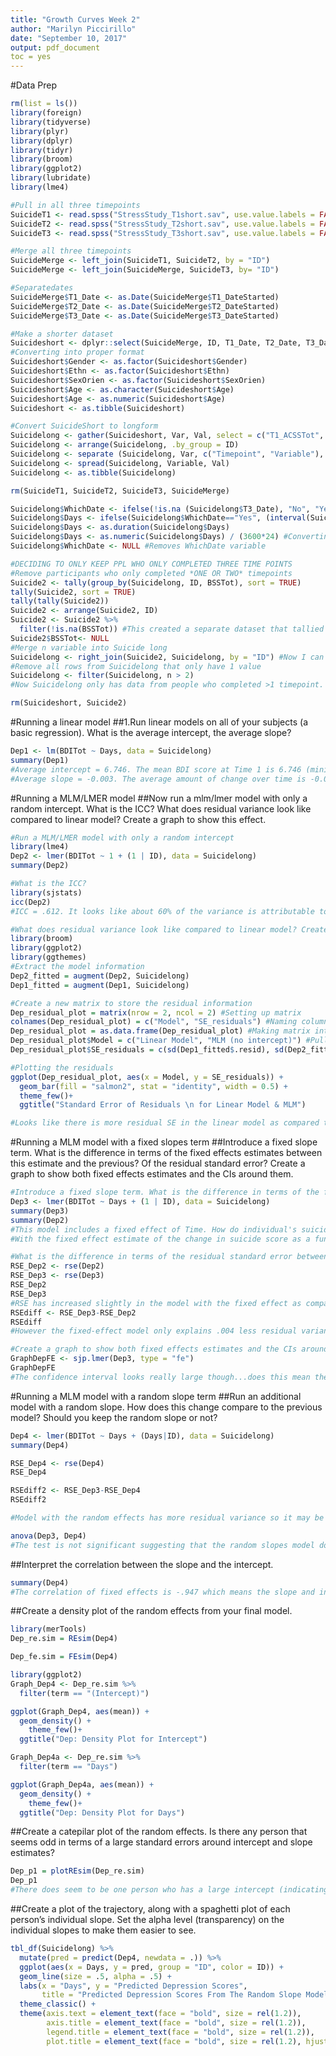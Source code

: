 ```yaml
---
title: "Growth Curves Week 2"
author: "Marilyn Piccirillo"
date: "September 10, 2017"
output: pdf_document
toc = yes
---
```

#Data Prep
```r
rm(list = ls())
library(foreign)
library(tidyverse)
library(plyr)
library(dplyr)
library(tidyr)
library(broom)
library(ggplot2)
library(lubridate)
library(lme4)

#Pull in all three timepoints
SuicideT1 <- read.spss("StressStudy_T1short.sav", use.value.labels = FALSE, to.data.frame = TRUE)
SuicideT2 <- read.spss("StressStudy_T2short.sav", use.value.labels = FALSE, to.data.frame = TRUE)
SuicideT3 <- read.spss("StressStudy_T3short.sav", use.value.labels = FALSE, to.data.frame = TRUE)

#Merge all three timepoints
SuicideMerge <- left_join(SuicideT1, SuicideT2, by = "ID")
SuicideMerge <- left_join(SuicideMerge, SuicideT3, by= "ID")

#Separatedates
SuicideMerge$T1_Date <- as.Date(SuicideMerge$T1_DateStarted)
SuicideMerge$T2_Date <- as.Date(SuicideMerge$T2_DateStarted)
SuicideMerge$T3_Date <- as.Date(SuicideMerge$T3_DateStarted)

#Make a shorter dataset
Suicideshort <- dplyr::select(SuicideMerge, ID, T1_Date, T2_Date, T3_Date, T1_BSSTot, T2_BSSTot, T3_BSSTot, T1_BDITot, T2_BDITot, T3_BDITot, T1_SIASTot, T2_SIASTot, T3_SIASTot, T1_ACSSTot, T2_ACSSTot, T3_ACSSTot, Gender, Age, Ethn, SexOrien)
#Converting into proper format
Suicideshort$Gender <- as.factor(Suicideshort$Gender)
Suicideshort$Ethn <- as.factor(Suicideshort$Ethn)
Suicideshort$SexOrien <- as.factor(Suicideshort$SexOrien)
Suicideshort$Age <- as.character(Suicideshort$Age)
Suicideshort$Age <- as.numeric(Suicideshort$Age)
Suicideshort <- as.tibble(Suicideshort)

#Convert SuicideShort to longform
Suicidelong <- gather(Suicideshort, Var, Val, select = c("T1_ACSSTot", "T1_BDITot", "T1_BSSTot", "T1_SIASTot", "T2_ACSSTot", "T2_BDITot", "T2_BSSTot", "T2_SIASTot", "T3_ACSSTot", "T3_BDITot", "T3_BSSTot", "T3_SIASTot"))
Suicidelong <- arrange(Suicidelong, .by_group = ID)
Suicidelong <- separate (Suicidelong, Var, c("Timepoint", "Variable"), sep = "_")
Suicidelong <- spread(Suicidelong, Variable, Val)
Suicidelong <- as.tibble(Suicidelong) 

rm(SuicideT1, SuicideT2, SuicideT3, SuicideMerge)

Suicidelong$WhichDate <- ifelse(!is.na (Suicidelong$T3_Date), "No", "Yes") #Create a variable to use for ifelse
Suicidelong$Days <- ifelse(Suicidelong$WhichDate=="Yes", (interval(Suicidelong$T1_Date, Suicidelong$T2_Date)), (interval(Suicidelong$T1_Date, Suicidelong$T3_Date))) #Instructs R to use T3 if avaiable or T2 if not available
Suicidelong$Days <- as.duration(Suicidelong$Days)
Suicidelong$Days <- as.numeric(Suicidelong$Days) / (3600*24) #Converting Days into a readable date
Suicidelong$WhichDate <- NULL #Removes WhichDate variable

#DECIDING TO ONLY KEEP PPL WHO ONLY COMPLETED THREE TIME POINTS
#Remove participants who only completed *ONE OR TWO* timepoints
Suicide2 <- tally(group_by(Suicidelong, ID, BSSTot), sort = TRUE)
tally(Suicide2, sort = TRUE)
tally(tally(Suicide2))
Suicide2 <- arrange(Suicide2, ID)
Suicide2 <- Suicide2 %>%
  filter(!is.na(BSSTot)) #This created a separate dataset that tallied all "real" timepoints, based on BSS
Suicide2$BSSTot<- NULL
#Merge n variable into Suicide long
Suicidelong <- right_join(Suicide2, Suicidelong, by = "ID") #Now I can filter Suicidelong based on n
#Remove all rows from Suicidelong that only have 1 value
Suicidelong <- filter(Suicidelong, n > 2)
#Now Suicidelong only has data from people who completed >1 timepoint.

rm(Suicideshort, Suicide2)
```

#Running a linear model
##1.Run linear models on all of your subjects (a basic regression). What is the average intercept, the average slope?
```r
Dep1 <- lm(BDITot ~ Days, data = Suicidelong)
summary(Dep1)
#Average intercept = 6.746. The mean BDI score at Time 1 is 6.746 (minimal depression)
#Average slope = -0.003. The average amount of change over time is -0.003 (slightly decreasing depression over time)
```

#Running a MLM/LMER model
##Now run a mlm/lmer model with only a random intercept. What is the ICC? What does residual variance look like compared to linear model? Create a graph to show this effect.
```r
#Run a MLM/LMER model with only a random intercept
library(lme4)
Dep2 <- lmer(BDITot ~ 1 + (1 | ID), data = Suicidelong)
summary(Dep2)

#What is the ICC?
library(sjstats)
icc(Dep2)
#ICC = .612. It looks like about 60% of the variance is attributable to between-person variation. 

#What does residual variance look like compared to linear model? Create a graph to show this effect
library(broom)
library(ggplot2)
library(ggthemes)
#Extract the model information
Dep2_fitted = augment(Dep2, Suicidelong)
Dep1_fitted = augment(Dep1, Suicidelong)

#Create a new matrix to store the residual information
Dep_residual_plot = matrix(nrow = 2, ncol = 2) #Setting up matrix
colnames(Dep_residual_plot) = c("Model", "SE_residuals") #Naming columns
Dep_residual_plot = as.data.frame(Dep_residual_plot) #Making matrix into a dataframe
Dep_residual_plot$Model = c("Linear Model", "MLM (no intercept)") #Pulling in the information
Dep_residual_plot$SE_residuals = c(sd(Dep1_fitted$.resid), sd(Dep2_fitted$.resid)) #Converting std. error into std. dev?

#Plotting the residuals
ggplot(Dep_residual_plot, aes(x = Model, y = SE_residuals)) + 
  geom_bar(fill = "salmon2", stat = "identity", width = 0.5) +
  theme_few()+
  ggtitle("Standard Error of Residuals \n for Linear Model & MLM")

#Looks like there is more residual SE in the linear model as compared to the intercept-only model, which means that the intercept-only model (MLM) does a better job of modeling depression over time.
```

#Running a MLM model with a fixed slopes term
##Introduce a fixed slope term. What is the difference in terms of the fixed effects estimates between this estimate and the previous? Of the residual standard error? Create a graph to show both fixed effects estimates and the CIs around them.
```r
#Introduce a fixed slope term. What is the difference in terms of the fixed effects esimates between this estimate and the previous?
Dep3 <- lmer(BDITot ~ Days + (1 | ID), data = Suicidelong)
summary(Dep3)
summary(Dep2)
#This model includes a fixed effect of Time. How do individual's suicide scores change over time?
#With the fixed effect estimate of the change in suicide score as a function of time, we now can add a slope to our regression lines for each individual. The intercept only model fit parallel lines with slope 0 for each subject. Now we can fit parallel lines for each subject (effect is fixed), but with slope = -0.003.

#What is the difference in terms of the residual standard error between the two models?
RSE_Dep2 <- rse(Dep2)
RSE_Dep3 <- rse(Dep3)
RSE_Dep2
RSE_Dep3
#RSE has increased slightly in the model with the fixed effect as compared to intercept only model. This suggests that the fixed effect model performs slightly worse than the intercept only model in terms of modeling depression over time.
RSEdiff <- RSE_Dep3-RSE_Dep2
RSEdiff
#However the fixed-effect model only explains .004 less residual variance as compared to the intercept-only model. This means they are basically equally good at describing variance...maybe this means that depression scores didn't really change much over time? That if you score high at T1, you'll also score high throughout the rest of the study?

#Create a graph to show both fixed effects estimates and the CIs around them
GraphDepFE <- sjp.lmer(Dep3, type = "fe")
GraphDepFE
#The confidence interval looks really large though...does this mean there is a lot of individual variability, despite not being statistically significant?
```

#Running a MLM model with a random slope term
##Run an additional model with a random slope. How does this change compare to the previous model? Should you keep the random slope or not?
```r
Dep4 <- lmer(BDITot ~ Days + (Days|ID), data = Suicidelong)
summary(Dep4)

RSE_Dep4 <- rse(Dep4)
RSE_Dep4

RSEdiff2 <- RSE_Dep3-RSE_Dep4
RSEdiff2

#Model with the random effects has more residual variance so it may be worse at explaining the variance in the model? Can also compare the two models using anova

anova(Dep3, Dep4)
#The test is not significant suggesting that the random slopes model does not explain significnatly less variance and thus, it is not a worse model. To save on computational power (and since the random slopes aren't that useful), maybe we should use the fixed effects only model?
```

##Interpret the correlation between the slope and the intercept.
```r
summary(Dep4)
#The correlation of fixed effects is -.947 which means the slope and intercept are highly negatively correlated. Thus, if someone starts out with a high intercept, they will have a very small slope or vice versa?
```

##Create a density plot of the random effects from your final model.
```r
library(merTools)
Dep_re.sim = REsim(Dep4)

Dep_fe.sim = FEsim(Dep4)

library(ggplot2)
Graph_Dep4 <- Dep_re.sim %>%
  filter(term == "(Intercept)")

ggplot(Graph_Dep4, aes(mean)) +
  geom_density() +
    theme_few()+
  ggtitle("Dep: Density Plot for Intercept")

Graph_Dep4a <- Dep_re.sim %>%
  filter(term == "Days")

ggplot(Graph_Dep4a, aes(mean)) +
  geom_density() +
    theme_few()+
  ggtitle("Dep: Density Plot for Days")
```

##Create a catepilar plot of the random effects. Is there any person that seems odd in terms of a large standard errors around intercept and slope estimates?
```r
Dep_p1 = plotREsim(Dep_re.sim)
Dep_p1
#There does seem to be one person who has a large intercept (indicating they are really depressed at Time1)
```

##Create a plot of the trajectory, along with a spaghetti plot of each person's individual slope. Set the alpha level (transparency) on the individual slopes to make them easier to see.

```r
tbl_df(Suicidelong) %>% 
  mutate(pred = predict(Dep4, newdata = .)) %>%
  ggplot(aes(x = Days, y = pred, group = "ID", color = ID)) + 
  geom_line(size = .5, alpha = .5) +
  labs(x = "Days", y = "Predicted Depression Scores", 
       title = "Predicted Depression Scores From The Random Slope Model") + 
  theme_classic() + 
  theme(axis.text = element_text(face = "bold", size = rel(1.2)),
        axis.title = element_text(face = "bold", size = rel(1.2)),
        legend.title = element_text(face = "bold", size = rel(1.2)),
        plot.title = element_text(face = "bold", size = rel(1.2), hjust = .5))
```
        